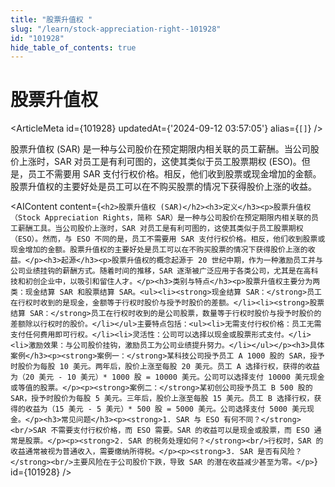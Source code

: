```yaml
---
title: "股票升值权 "
slug: "/learn/stock-appreciation-right--101928"
id: "101928"
hide_table_of_contents: true
---
```



# 股票升值权 

<ArticleMeta id={101928} updatedAt={'2024-09-12 03:57:05'} alias={`[]`} />
<div className='border-solid border-b border-t-0 my-4 border-[var(--ifm-color-gray-300)]' />

股票升值权 (SAR) 是一种与公司股价在预定期限内相关联的员工薪酬。当公司股价上涨时，SAR 对员工是有利可图的，这使其类似于员工股票期权 (ESO)。但是，员工不需要用 SAR 支付行权价格。相反，他们收到股票或现金增加的金额。股票升值权的主要好处是员工可以在不购买股票的情况下获得股价上涨的收益。

<AIContent content={`<h2>股票升值权 (SAR)</h2><h3>定义</h3><p>股票升值权（Stock Appreciation Rights，简称 SAR）是一种与公司股价在预定期限内相关联的员工薪酬工具。当公司股价上涨时，SAR 对员工是有利可图的，这使其类似于员工股票期权（ESO）。然而，与 ESO 不同的是，员工不需要用 SAR 支付行权价格。相反，他们收到股票或现金增加的金额。股票升值权的主要好处是员工可以在不购买股票的情况下获得股价上涨的收益。</p><h3>起源</h3><p>股票升值权的概念起源于 20 世纪中期，作为一种激励员工并与公司业绩挂钩的薪酬方式。随着时间的推移，SAR 逐渐被广泛应用于各类公司，尤其是在高科技和初创企业中，以吸引和留住人才。</p><h3>类别与特点</h3><p>股票升值权主要分为两类：现金结算 SAR 和股票结算 SAR。<ul><li><strong>现金结算 SAR：</strong>员工在行权时收到的是现金，金额等于行权时股价与授予时股价的差额。</li><li><strong>股票结算 SAR：</strong>员工在行权时收到的是公司股票，数量等于行权时股价与授予时股价的差额除以行权时的股价。</li></ul>主要特点包括：<ul><li>无需支付行权价格：员工无需支付任何费用即可行权。</li><li>灵活性：公司可以选择以现金或股票形式支付。</li><li>激励效果：与公司股价挂钩，激励员工为公司业绩提升努力。</li></ul></p><h3>具体案例</h3><p><strong>案例一：</strong>某科技公司授予员工 A 1000 股的 SAR，授予时股价为每股 10 美元。两年后，股价上涨至每股 20 美元。员工 A 选择行权，获得的收益为（20 美元 - 10 美元）* 1000 股 = 10000 美元。公司可以选择支付 10000 美元现金或等值的股票。</p><p><strong>案例二：</strong>某初创公司授予员工 B 500 股的 SAR，授予时股价为每股 5 美元。三年后，股价上涨至每股 15 美元。员工 B 选择行权，获得的收益为（15 美元 - 5 美元）* 500 股 = 5000 美元。公司选择支付 5000 美元现金。</p><h3>常见问题</h3><p><strong>1. SAR 与 ESO 有何不同？</strong><br/>SAR 不需要支付行权价格，而 ESO 需要。SAR 的收益可以是现金或股票，而 ESO 通常是股票。</p><p><strong>2. SAR 的税务处理如何？</strong><br/>行权时，SAR 的收益通常被视为普通收入，需要缴纳所得税。</p><p><strong>3. SAR 是否有风险？</strong><br/>主要风险在于公司股价下跌，导致 SAR 的潜在收益减少甚至为零。</p>`} id={101928} />
